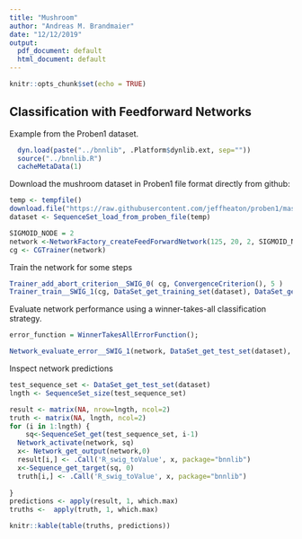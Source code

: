 ```yaml
---
title: "Mushroom"
author: "Andreas M. Brandmaier"
date: "12/12/2019"
output:
  pdf_document: default
  html_document: default
---
```


```r
knitr::opts_chunk$set(echo = TRUE)
```


## Classification with Feedforward Networks

Example from the Proben1 dataset.

```r


  dyn.load(paste("../bnnlib", .Platform$dynlib.ext, sep=""))
  source("../bnnlib.R")
  cacheMetaData(1)

```

Download the mushroom dataset in Proben1 file format directly from github:

```r
temp <- tempfile()
download.file("https://raw.githubusercontent.com/jeffheaton/proben1/master/mushroom/mushroom1.dt",temp)
dataset <- SequenceSet_load_from_proben_file(temp)
```


```r
SIGMOID_NODE = 2
network <-NetworkFactory_createFeedForwardNetwork(125, 20, 2, SIGMOID_NODE)
cg <- CGTrainer(network)
```

Train the network for some steps

```r
Trainer_add_abort_criterion__SWIG_0( cg, ConvergenceCriterion(), 5 )
Trainer_train__SWIG_1(cg, DataSet_get_training_set(dataset), DataSet_get_validation_set(dataset), 5)
```

Evaluate network performance using a winner-takes-all classification strategy.

```r
error_function = WinnerTakesAllErrorFunction();

Network_evaluate_error__SWIG_1(network, DataSet_get_test_set(dataset), error_function)

```

Inspect network predictions

```r
test_sequence_set <- DataSet_get_test_set(dataset)
lngth <- SequenceSet_size(test_sequence_set)

result <- matrix(NA, nrow=lngth, ncol=2)
truth <- matrix(NA, lngth, ncol=2)
for (i in 1:lngth) {
    sq<-SequenceSet_get(test_sequence_set, i-1)
  Network_activate(network, sq)
  x<- Network_get_output(network,0)
  result[i,] <- .Call('R_swig_toValue', x, package="bnnlib")
  x<-Sequence_get_target(sq, 0)
  truth[i,] <- .Call('R_swig_toValue', x, package="bnnlib")
  
}
predictions <- apply(result, 1, which.max)
truths <-  apply(truth, 1, which.max)

knitr::kable(table(truths, predictions))
```
